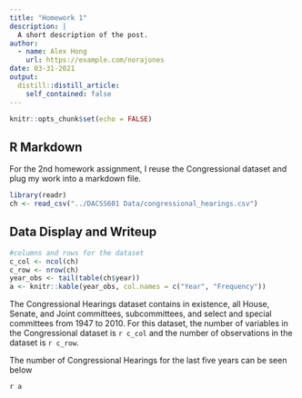 ```yaml
---
title: "Homework 1"
description: |
  A short description of the post.
author:
  - name: Alex Hong
    url: https://example.com/norajones
date: 03-31-2021
output:
  distill::distill_article:
    self_contained: false
---
```



```r
knitr::opts_chunk$set(echo = FALSE)
```

## R Markdown

For the 2nd homework assignment, I reuse the Congressional dataset and plug my work into a markdown file.

```r
library(readr)
ch <- read_csv("../DACSS601 Data/congressional_hearings.csv")
```

## Data Display and Writeup

```r
#columns and rows for the dataset
c_col <- ncol(ch)
c_row <- nrow(ch)
year_obs <- tail(table(ch$year))
a <- knitr::kable(year_obs, col.names = c("Year", "Frequency"))

```

The Congressional Hearings dataset contains in existence, all House, Senate, and Joint committees, subcommittees, and select and special committees from 1947 to 2010.
For this dataset, the number of variables in the Congressional dataset is `r c_col` and the number of observations in the dataset is `r c_row`. 


The number of Congressional Hearings for the last five years can be seen below

`r a`